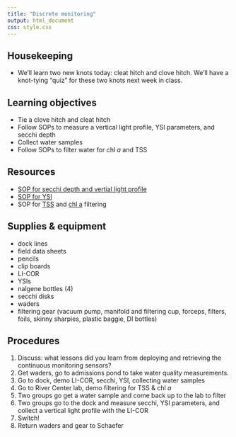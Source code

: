 ```yaml
---
title: "Discrete monitoring"
output: html_document
css: style.css
---
```


## Housekeeping

- We'll learn two new knots today: cleat hitch and clove hitch. We'll have a knot-tying "quiz" for these two knots next week in class.


## Learning objectives

- Tie a clove hitch and cleat hitch
- Follow SOPs to measure a vertical light profile, YSI parameters, and secchi depth
- Collect water samples
- Follow SOPs to filter water for chl *a* and TSS


## Resources

- [SOP for secchi depth and vertial light profile](https://smr-monitoring.github.io/sop/secchi.html)
- [SOP for YSI](https://smr-monitoring.github.io/sop/ysi.html)
- SOP for [TSS](https://smr-monitoring.github.io/sop/tss.html) and [chl a](https://smr-monitoring.github.io/sop/chl-filtering.html) filtering


## Supplies & equipment

- dock lines
- field data sheets
- pencils
- clip boards
- LI-COR
- YSIs
- nalgene bottles (4)
- secchi disks
- waders
- filtering gear (vacuum pump, manifold and filtering cup, forceps, filters, foils, skinny sharpies, plastic baggie, DI bottles)


## Procedures

1. Discuss: what lessons did you learn from deploying and retrieving the continuous monitoring sensors?
1. Get waders, go to admissions pond to take water quality measurements.
1. Go to dock, demo LI-COR, secchi, YSI, collecting water samples
1. Go to River Center lab, demo filtering for TSS & chl *a*
1. Two groups go get a water sample and come back up to the lab to filter
1. Two groups go to the dock and measure secchi, YSI parameters, and collect a vertical light profile with the LI-COR
1. Switch! 
1. Return waders and gear to Schaefer
